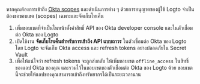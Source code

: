 หากคุณต้องการเข้าถึง [Okta scopes](https://developer.okta.com/docs/guides/request-user-consent/main/#enable-consent-for-scopes) และดำเนินการต่าง ๆ ด้วยการอนุญาตของผู้ใช้ Logto จำเป็นต้องขอขอบเขต (scopes) เฉพาะและจัดเก็บโทเค็น

1. เพิ่มขอบเขตที่จำเป็นในหน้าตั้งค่าสิทธิ์ API ของ Okta developer console และในตัวเชื่อมต่อ Okta ของ Logto
2. เปิดใช้งาน **จัดเก็บโทเค็นสำหรับการเข้าถึง API แบบถาวร** ในตัวเชื่อมต่อ Okta ของ Logto โดย Logto จะจัดเก็บ Okta access และ refresh tokens อย่างปลอดภัยใน Secret Vault
3. เพื่อให้แน่ใจว่า refresh tokens จะถูกส่งกลับ ให้เพิ่มขอบเขต `offline_access` ในสิทธิ์ของแอป Okta ของคุณ และรวมไว้ในขอบเขตของตัวเชื่อมต่อ Okta ของ Logto ด้วย ขอบเขตนี้จะช่วยให้แอปของคุณสามารถเข้าถึงทรัพยากรได้เป็นระยะเวลานาน
